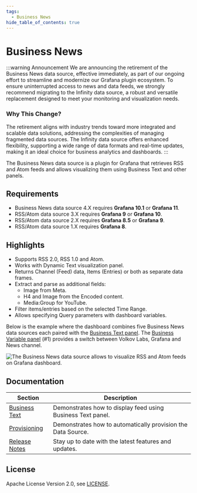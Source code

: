 ```yaml
---
tags:
  - Business News
hide_table_of_contents: true
---
```



# Business News

:::warning Announcement
We are announcing the retirement of the Business News data source, effective immediately, as part of our ongoing effort to streamline and modernize our Grafana plugin ecosystem. To ensure uninterrupted access to news and data feeds, we strongly recommend migrating to the Infinity data source, a robust and versatile replacement designed to meet your monitoring and visualization needs.

### Why This Change?

The retirement aligns with industry trends toward more integrated and scalable data solutions, addressing the complexities of managing fragmented data sources. The Infinity data source offers enhanced flexibility, supporting a wide range of data formats and real-time updates, making it an ideal choice for business analytics and dashboards.
:::

The Business News data source is a plugin for Grafana that retrieves RSS and Atom feeds and allows visualizing them using Business Text and other panels.

## Requirements

- Business News data source 4.X requires **Grafana 10.1** or **Grafana 11**.
- RSS/Atom data source 3.X requires **Grafana 9** or **Grafana 10**.
- RSS/Atom data source 2.X requires **Grafana 8.5** or **Grafana 9**.
- RSS/Atom data source 1.X requires **Grafana 8**.

<GettingStarted />

## Highlights

- Supports RSS 2.0, RSS 1.0 and Atom.
- Works with Dynamic Text visualization panel.
- Returns Channel (Feed) data, Items (Entries) or both as separate data frames.
- Extract and parse as additional fields:
  - Image from Meta.
  - H4 and Image from the Encoded content.
  - Media:Group for YouTube.
- Filter items/entries based on the selected Time Range.
- Allows specifying Query parameters with dashboard variables.

Below is the example where the dashboard combines five Business News data sources each paired with the [Business Text panel](/plugins/business-text/). The [Business Variable panel](/plugins/business-variable/) (#1) provides a switch between Volkov Labs, Grafana and News channel.

<Image
  title="The Business News data source allows to visualize RSS and Atom feeds on Grafana dashboard."
  src="/img/plugins/business-news/dashboard.png"
/>

<Tutorial />

## Documentation

| Section                      | Description                                                  |
| ---------------------------- | ------------------------------------------------------------ |
| [Business Text](text)        | Demonstrates how to display feed using Business Text panel.  |
| [Provisioning](provisioning) | Demonstrates how to automatically provision the Data Source. |
| [Release Notes](release)     | Stay up to date with the latest features and updates.        |

## License

Apache License Version 2.0, see [LICENSE](https://github.com/volkovlabs/business-news/blob/main/LICENSE).
